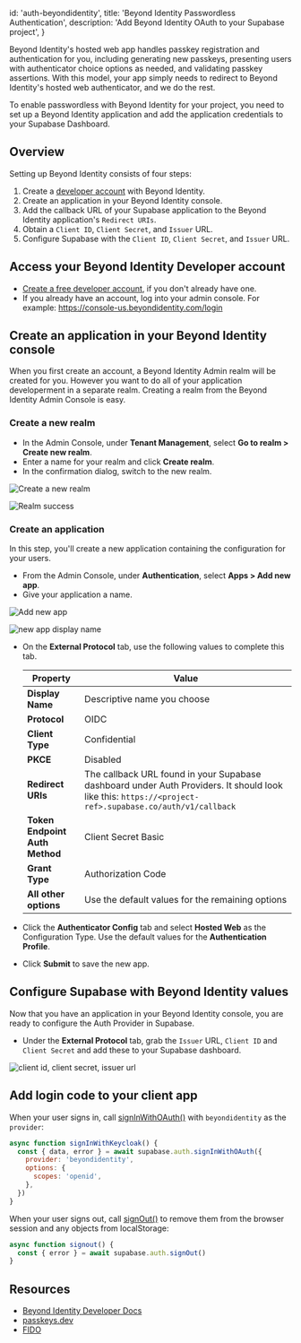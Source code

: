 
  id: 'auth-beyondidentity',
  title: 'Beyond Identity Passwordless Authentication',
  description: 'Add Beyond Identity OAuth to your Supabase project',
}

Beyond Identity's hosted web app handles passkey registration and authentication for you, including generating new passkeys, presenting users with authenticator choice options as needed, and validating passkey assertions. With this model, your app simply needs to redirect to Beyond Identity's hosted web authenticator, and we do the rest.

To enable passwordless with Beyond Identity for your project, you need to set up a Beyond Identity application and add the application credentials to your Supabase Dashboard.

## Overview

Setting up Beyond Identity consists of four steps:

1. Create a [developer account](https://www.beyondidentity.com/developers) with Beyond Identity.
1. Create an application in your Beyond Identity console.
1. Add the callback URL of your Supabase application to the Beyond Identity application's `Redirect URIs`.
1. Obtain a `Client ID`, `Client Secret`, and `Issuer` URL.
1. Configure Supabase with the `Client ID`, `Client Secret`, and `Issuer` URL.

## Access your Beyond Identity Developer account

- [Create a free developer account](https://www.beyondidentity.com/developers), if you don't already have one.
- If you already have an account, log into your admin console. For example: https://console-us.beyondidentity.com/login 

## Create an application in your Beyond Identity console

When you first create an account, a Beyond Identity Admin realm will be created for you. However you want to do all of your application developerment in a separate realm. Creating a realm from the Beyond Identity Admin Console is easy.

### Create a new realm

- In the Admin Console, under **Tenant Management**, select **Go to realm > Create new realm**.
- Enter a name for your realm and click **Create realm**.
- In the confirmation dialog, switch to the new realm.

![Create a new realm](/docs/img/guides/auth-beyondidentity/go-to-realm-create-new-realm.png)

![Realm success](/docs/img/guides/auth-beyondidentity/create-new-realm-confirmation-success.png)

### Create an application

In this step, you'll create a new application containing the configuration for your users.

- From the Admin Console, under **Authentication**, select **Apps > Add new app**.
- Give your application a name.

![Add new app](/docs/img/guides/auth-beyondidentity/app-new-app.png)

![new app display name](/docs/img/guides/auth-beyondidentity/add-new-app-display-name.png)

- On the **External Protocol** tab, use the following values to complete this tab.

  | Property | Value |
  | --- | --- |
  | **Display Name** | Descriptive name you choose |
  | **Protocol** | OIDC |
  | **Client Type** | Confidential |
  | **PKCE** | Disabled |
  | **Redirect URIs** | The callback URL found in your Supabase dashboard under Auth Providers. It should look like this: `https://<project-ref>.supabase.co/auth/v1/callback` |
  | **Token Endpoint Auth Method** | Client Secret Basic |
  | **Grant Type** | Authorization Code |
  | **All other options** | Use the default values for the remaining options |

- Click the **Authenticator Config** tab and select **Hosted Web** as the Configuration Type. Use the default values for the **Authentication Profile**.

- Click **Submit** to save the new app.

## Configure Supabase with Beyond Identity values

Now that you have an application in your Beyond Identity console, you are ready to configure the Auth Provider in Supabase. 

- Under the **External Protocol** tab, grab the `Issuer` URL, `Client ID` and `Client Secret` and add these to your Supabase dashboard.

![client id, client secret, issuer url](/docs/img/guides/auth-beyondidentity/client-id-client-secret-issuer.png)

## Add login code to your client app

When your user signs in, call [signInWithOAuth()](/docs/reference/javascript/auth-signinwithoauth) with `beyondidentity` as the `provider`:

```js
async function signInWithKeycloak() {
  const { data, error } = await supabase.auth.signInWithOAuth({
    provider: 'beyondidentity',
    options: {
      scopes: 'openid',
    },
  })
}
```

When your user signs out, call [signOut()](/docs/reference/javascript/auth-signout) to remove them from the browser session and any objects from localStorage:

```js
async function signout() {
  const { error } = await supabase.auth.signOut()
}
```

## Resources

- [Beyond Identity Developer Docs](https://developer.beyondidentity.com)
- [passkeys.dev](https://passkeys.dev/docs/intro/what-are-passkeys/)
- [FIDO](https://fidoalliance.org)

